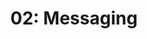 ---
title: '02: Messaging'
summary: |
    Establish and blueprint how Ficus messages -- that is, how it communicates its value to its clients and audiences across various channels. Produces the Ficus Brand Narrative.
start: 2025-02-10
duration: 5 days
owner:
    image: '@images/avatars/kb.jpg'
    title: kb
status: review
details:
    -
        title: Activities
        body: |
            - Host one stakeholder session to establish Ficus messaging framework
            - Delineate Ficus' target audiences(s)
            - Create Ficus Brand Narrative
    -
        title: Deliverables
        body: |
            - Target Audience
            - Ficus Mission
            - Ficus Core Values
            - Ficus Voice
            - Ficus Brand Narrative (all of above in an essay)
    -
        title: Readings
        body: |
            - [Brand Communication Framework](https://glossary.logomakershop.com/glossary/what-is-brand-communication-framework)
            - [Voice & Tone](https://brand.dropbox.com/voice-and-tone)
            - [Brand messaging 101: The ultimate guide](https://asana.com/resources/brand-messaging-framework)
            - [How To Get Better at Spotting Opportunities](https://hbr.org/2013/05/how-to-get-better-at-spotting)
            - [Invoice Factoring: What It Is and How It Works](https://www.nerdwallet.com/article/small-business/invoice-factoring)
            - [What Is an Investment Mandate?](https://analyzingalpha.com/investment-mandate)
            - [Delegated asset management, investment mandates, and capital immobility](https://www.sciencedirect.com/science/article/abs/pii/S0304405X1200164X)
            - [Why Blackrock Dominates the Investment World: Inside Look](https://cyberinsight.co/why-is-blackrock-so-powerful/)
            - [These three firms own corporate America](https://theconversation.com/these-three-firms-own-corporate-america-77072)
            - [Normalization vs. Standardization: How to Know the Difference](https://www.datacamp.com/tutorial/normalization-vs-standardization)
---